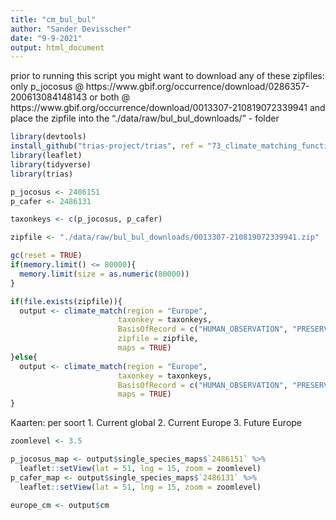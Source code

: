 ```yaml
---
title: "cm_bul_bul"
author: "Sander Devisscher"
date: "9-9-2021"
output: html_document
---
```


prior to running this script you might want to download any of these zipfiles:
only p_jocosus @ https://www.gbif.org/occurrence/download/0286357-200613084148143 or
both @ https://www.gbif.org/occurrence/download/0013307-210819072339941 
and place the zipfile into the "./data/raw/bul_bul_downloads/" - folder

```r
library(devtools)
install_github("trias-project/trias", ref = "73_climate_matching_function")
library(leaflet)
library(tidyverse)
library(trias)
```

```r
p_jocosus <- 2486151
p_cafer <- 2486131

taxonkeys <- c(p_jocosus, p_cafer)
```

```r
zipfile <- "./data/raw/bul_bul_downloads/0013307-210819072339941.zip"

gc(reset = TRUE)
if(memory.limit() <= 80000){
  memory.limit(size = as.numeric(80000))
}

if(file.exists(zipfile)){
  output <- climate_match(region = "Europe",
                        taxonkey = taxonkeys,
                        BasisOfRecord = c("HUMAN_OBSERVATION", "PRESERVED_SPECIMEN", "UNKNOWN"),
                        zipfile = zipfile,
                        maps = TRUE)
}else{
  output <- climate_match(region = "Europe",
                        taxonkey = taxonkeys,
                        BasisOfRecord = c("HUMAN_OBSERVATION", "PRESERVED_SPECIMEN", "UNKNOWN"),
                        maps = TRUE)
}
```

Kaarten: 
per soort
1. Current global
2. Current Europe
3. Future Europe

```r
zoomlevel <- 3.5

p_jocosus_map <- output$single_species_maps$`2486151` %>% 
  leaflet::setView(lat = 51, lng = 15, zoom = zoomlevel)
p_cafer_map <- output$single_species_maps$`2486131` %>% 
  leaflet::setView(lat = 51, lng = 15, zoom = zoomlevel)

europe_cm <- output$cm
```

